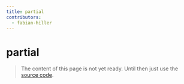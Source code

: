 ```yaml
---
title: partial
contributors:
  - fabian-hiller
---
```


# partial

> The content of this page is not yet ready. Until then just use the [source code](https://github.com/fabian-hiller/valibot/blob/main/library/src/methods/partial/partial.ts).

